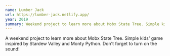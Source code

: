 ```yaml
---
name: Lumber Jack
url: https://lumber-jack.netlify.app/
year: 2019
summary: Weekend project to learn more about Mobx State Tree. Simple kids' game inspired by Stardew Valley and Monty Python. Don't forget to turn on the sound!
---
```


A weekend project to learn more about Mobx State Tree. Simple kids' game inspired by Stardew Valley and Monty Python. Don't forget to turn on the sound!
